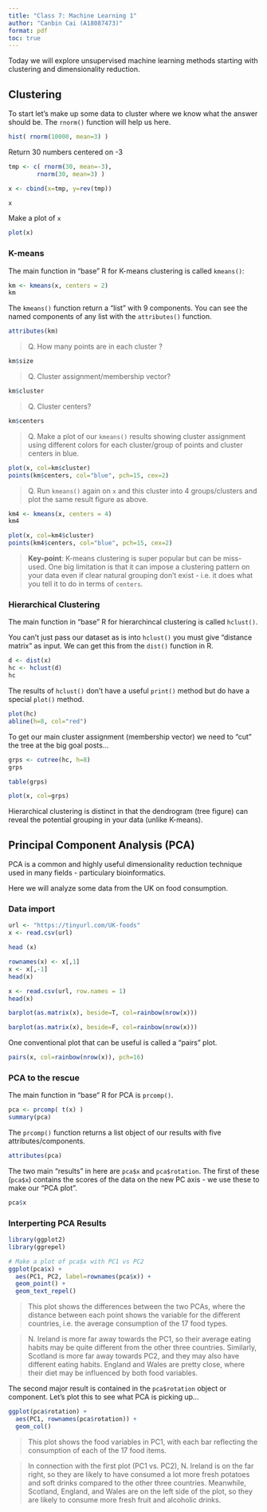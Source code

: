 ```yaml
---
title: "Class 7: Machine Learning 1"
author: "Canbin Cai (A18087473)"
format: pdf
toc: true
---
```



Today we will explore unsupervised machine learning methods starting with clustering and dimensionality reduction.

## Clustering 

To start let's make up some data to cluster where we know what the answer should be. The `rnorm()` function will help us here.  

```r
hist( rnorm(10000, mean=3) )
```

Return 30 numbers centered on -3 

```r
tmp <- c( rnorm(30, mean=-3), 
        rnorm(30, mean=3) )

x <- cbind(x=tmp, y=rev(tmp))

x
```

Make a plot of `x`

```r
plot(x)
```


### K-means

The main function in "base" R for K-means clustering is called `kmeans()`:

```r
km <- kmeans(x, centers = 2)
km
```

The `kmeans()` function return a "list" with 9 components. You can see the named components of any list with the `attributes()` function.

```r
attributes(km)
```

> Q. How many points are in each cluster ?

```r
km$size 
```

> Q. Cluster assignment/membership vector? 

```r
km$cluster
```

> Q. Cluster centers?

```r
km$centers
```

> Q. Make a plot of our `kmeans()` results showing cluster assignment using different colors for each cluster/group of points and cluster centers in blue.

```r
plot(x, col=km$cluster) 
points(km$centers, col="blue", pch=15, cex=2)
```

> Q. Run `kmeans()` again on `x` and this cluster into 4 groups/clusters and plot the same result figure as above. 

```r
km4 <- kmeans(x, centers = 4)
km4
```

```r
plot(x, col=km4$cluster) 
points(km4$centers, col="blue", pch=15, cex=2)
```

> **Key-point**: K-means clustering is super popular but can be miss-used. One big limitation is that it can impose a clustering pattern on your data even if clear natural grouping don't exist - i.e. it does what you tell it to do in terms of `centers`. 


### Hierarchical Clustering 

The main function in "base" R for hierarchincal clustering is called `hclust()`. 

You can't just pass our dataset as is into `hclust()` you must give "distance matrix" as input. We can get this from the `dist()` function in R.

```r
d <- dist(x)
hc <- hclust(d)
hc
```

The results of `hclust()` don't have a useful `print()` method but do have a special `plot()` method. 

```r
plot(hc)
abline(h=8, col="red")
```

To get our main cluster assignment (membership vector) we need to "cut" the tree at the big goal posts...

```r
grps <- cutree(hc, h=8)
grps
```

```r
table(grps)
```

```r
plot(x, col=grps)
```

Hierarchical clustering is distinct in that the dendrogram (tree figure) can reveal the potential grouping in your data (unlike K-means). 


## Principal Component Analysis (PCA)

PCA is a common and highly useful dimensionality reduction technique used in many fields - particulary bioinformatics. 

Here we will analyze some data from the UK on food consumption. 


### Data import

```r
url <- "https://tinyurl.com/UK-foods"
x <- read.csv(url)

head (x)
```

```r
rownames(x) <- x[,1]
x <- x[,-1]
head(x)
```

```r
x <- read.csv(url, row.names = 1)
head(x)
```

```r
barplot(as.matrix(x), beside=T, col=rainbow(nrow(x)))
```

```r
barplot(as.matrix(x), beside=F, col=rainbow(nrow(x)))
```

One conventional plot that can be useful is called a "pairs" plot. 

```r
pairs(x, col=rainbow(nrow(x)), pch=16)
```


### PCA to the rescue 

The main function in "base" R for PCA is `prcomp()`. 

```r
pca <- prcomp( t(x) )
summary(pca) 
```

The `prcomp()` function returns a list object of our results with five attributes/components.  

```r
attributes(pca)
```

The two main "results" in here are `pca$x` and `pca$rotation`. The first of these (`pca$x`) contains the scores of the data on the new PC axis - we use these to make our "PCA plot".  

```r
pca$x 
```


### Interperting PCA Results

```r
library(ggplot2)
library(ggrepel)

# Make a plot of pca$x with PC1 vs PC2 
ggplot(pca$x) + 
  aes(PC1, PC2, label=rownames(pca$x)) +
  geom_point() +
  geom_text_repel()
```
> This plot shows the differences between the two PCAs, where the distance between each point shows the variable for the different countries, i.e. the average consumption of the 17 food types. 

> N. Ireland is more far away towards the PC1, so their average eating habits may be quite different from the other three countries. Similarly, Scotland is more far away towards PC2, and they may also have different eating habits. England and Wales are pretty close, where their diet may be influenced by both food variables.      


The second major result is contained in the `pca$rotation` object or component. Let's plot this to see what PCA is picking up...

```r
ggplot(pca$rotation) +
  aes(PC1, rownames(pca$rotation)) +
  geom_col()
```
> This plot shows the food variables in PC1, with each bar reflecting the consumption of each of the 17 food items.

> In connection with the first plot (PC1 vs. PC2), N. Ireland is on the far right, so they are likely to have consumed a lot more fresh potatoes and soft drinks compared to the other three countries. Meanwhile, Scotland, England, and Wales are on the left side of the plot, so they are likely to consume more fresh fruit and alcoholic drinks. 






